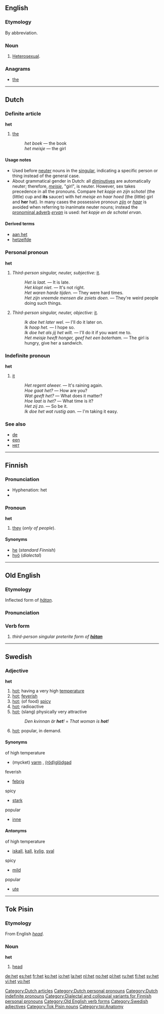 {{see|hét|нет}}
==English==

===Etymology===
By abbreviation.

===Noun===
{{en-noun}}

# {{slang}} [[heterosexual|Heterosexual]].

===Anagrams===
*[[the]]

----

==Dutch==

{{rfc-header|Definite article}}
===Definite article===
'''het'''

# [[the]]
#: ''het boek'' &mdash; the book
#: ''het meisje'' &mdash; the girl

====Usage notes====
* Used before [[neuter]] nouns in the [[singular]], indicating a specific person or thing instead of the general case.
* About grammatical gender in Dutch: all [[diminutive]]s are automatically neuter; therefore, ''[[meisje]]'', "girl", is neuter. However, sex takes precedence in all the pronouns. Compare ''het kopje en zijn schotel'' (the (little) cup and '''its''' saucer) with ''het meisje en haar hoed'' (the (little) girl and '''her''' hat). In many cases the possessive pronoun ''[[zijn]]'' or ''[[haar]]'' is avoided when referring to inanimate neuter nouns; instead the [[pronominal adverb]] ''[[ervan]]'' is used: ''het kopje en de schotel ervan''.

====Derived terms====
* [[aan het]]
* [[hetzelfde]]

===Personal pronoun===
'''het'''

# ''Third-person singular, neuter, subjective:'' [[it]].
#: ''Het is laat.'' &mdash; It is late.
#: ''Het klopt niet.'' &mdash; It's not right.
#: ''Het waren harde tijden.'' &mdash; They were hard times.
#: ''Het zijn vreemde mensen die zoiets doen.'' &mdash; They're weird people doing such things.
# ''Third-person singular, neuter, objective:'' [[it]].
#: ''Ik doe het later wel.'' &mdash; I'll do it later on.
#: ''Ik hoop het.'' &mdash; I hope so.
#: ''Ik doe het als jij het wilt.'' &mdash; I'll do it if you want me to.
#: ''Het meisje heeft honger, geef het een boterham.'' &mdash; The girl is hungry, give her a sandwich.

===Indefinite pronoun===
'''het'''

# [[it]]
#: ''Het regent alweer.'' &mdash; It's raining again.
#: ''Hoe gaat het?'' &mdash; How are you?
#: ''Wat geeft het?'' &mdash; What does it matter?
#: ''Hoe laat is het?'' &mdash; What time is it?
#: ''Het zij zo.'' &mdash; So be it.
#: ''Ik doe het wat rustig aan.'' &mdash; I'm taking it easy.

===See also===
* [[de]]
* [[een]]
* [[нет]]<!-- cyrillic homograph -->

[[Category:Dutch articles]]
[[Category:Dutch personal pronouns]]
[[Category:Dutch indefinite pronouns]]

----

==Finnish==

===Pronunciation===
*Hyphenation: het
*{{IPA|lang=fi|[het]}}

===Pronoun===
'''het'''

# {{context|personal|dialectal|lang=fi}} [[they]] (''only of people'').

====Synonyms====
*[[he#Finnish|he]] (''standard Finnish'')
*[[hyö]] (''dialectal'')

[[Category:Dialectal and colloquial variants for Finnish personal pronouns]]

----

==Old English==

===Etymology===
Inflected form of ''[[hatan|hātan]]''.

===Pronunciation===
{{IPA|/heːt/}}

===Verb form===
{{Latinx|'''hēt'''}}

# ''third-person singular preterite form of '''[[hatan|hātan]]'''''

[[Category:Old English verb forms]]

----

==Swedish==

===Adjective===
{{sv-adj-reg}}
'''het'''

# [[hot]]; having a very high [[temperature]]
# [[hot]]; [[feverish]]
# [[hot]]; (of food) [[spicy]]
# [[hot]]; radioactive
# [[hot]]; (slang) physically very attractive
#: ''Den kvinnan är '''het'''!'' = ''That woman is '''hot'''!''
# [[hot]]; popular, in demand.

====Synonyms====
;of high temperature
*(mycket) [[varm]] , [[rödglödgad|(röd)]][[glödgad]]
;feverish
*[[febrig]]
;spicy
*[[stark]]
;popular
*[[inne]]

====Antonyms====
;of high temperature
*[[iskall]], [[kall]], [[kylig]],  [[sval]]
;spicy
*[[mild]]
;popular
*[[ute]]

[[Category:Swedish adjectives]]

----

==Tok Pisin==

===Etymology===
From English ''[[head]]''.

===Noun===
'''het'''

# [[head]]

[[Category:Tok Pisin nouns]]
[[Category:tpi:Anatomy]]

[[de:het]]
[[es:het]]
[[fr:het]]
[[ko:het]]
[[io:het]]
[[la:het]]
[[nl:het]]
[[no:het]]
[[pl:het]]
[[ru:het]]
[[fi:het]]
[[sv:het]]
[[vi:het]]
[[vo:het]]